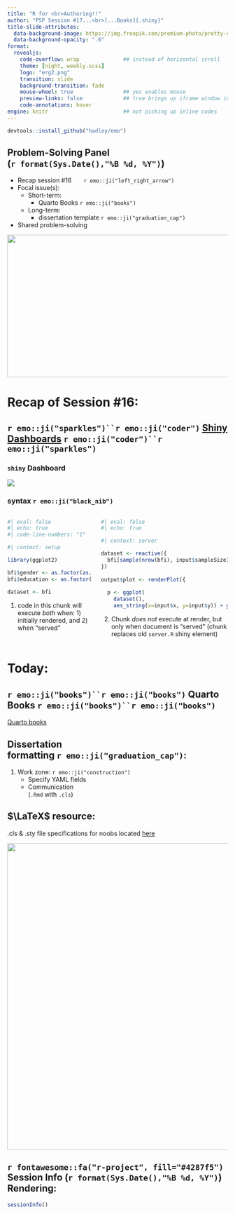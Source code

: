```yaml
---
title: "R for <br>Authoring!!" 
author: "PSP Session #17...<br>[...Books]{.shiny}"
title-slide-attributes: 
  data-background-image: https://img.freepik.com/premium-photo/pretty-coquettish-pinup-girl-reads-book-retro-interior_215274-1032.jpg
  data-background-opacity: ".6"
format:
  revealjs:
    code-overflow: wrap              ## instead of horizontal scroll
    theme: [night, weekly.scss]
    logo: "erg2.png"
    transition: slide
    background-transition: fade
    mouse-wheel: true                ## yes enables mouse
    preview-links: false             ## true brings up iframe window instead of "site"
    code-annotations: hover 
engine: knitr                        ## not picking up inline codes
---
```


```r
devtools::install_github("hadley/emo")
```

## Problem-Solving Panel <br>(`r format(Sys.Date(),"%B %d, %Y")`)

::: {layout="[80,20]"}
::: first-column
-   Recap session #16&nbsp;&nbsp;&nbsp;&nbsp;&nbsp;&nbsp;&nbsp;`r emo::ji("left_right_arrow")`
-   Focal issue(s):
    -   Short-term:
        - Quarto Books `r emo::ji("books")` 
    -   Long-term:
        -   dissertation template `r emo::ji("graduation_cap")`
-   Shared problem-solving
:::

::: second-column
:::
:::

![](img/title16.JPG){.absolute top="170" right="-120" width="550" height="325"}

# Recap of Session #16: 

## `r emo::ji("sparkles")``r emo::ji("coder")` [Shiny Dashboards](https://quarto.org/docs/interactive/shiny/execution.html) `r emo::ji("coder")``r emo::ji("sparkles")`

::: panel-tabset

### `shiny` Dashboard

![](img/shinyplot.JPG)

### syntax `r emo::ji("black_nib")`

:::: {.columns}
::: {.column width="40%"}
```r
#| eval: false
#| echo: true
#| code-line-numbers: "1"

#| context: setup                            # <1>

library(ggplot2)

bfi$gender <- as.factor(as.character(bfi$gender))
bfi$education <- as.factor(as.character(bfi$education))

dataset <- bfi
```                    

1. code in this chunk will execute *both* when: 1) initially rendered, and 2) when "served"
:::

::: {.column width="60%"}

```r
#| eval: false
#| echo: true

#| context: server                         # <2>

dataset <- reactive({
  bfi[sample(nrow(bfi), input$sampleSize),]
})
 
output$plot <- renderPlot({
  
  p <- ggplot(
    dataset(), 
    aes_string(x=input$x, y=input$y)) + geom_point(aes(size=input$Kulas))
```
2. Chunk *does not* execute at render, but only when document is "served" (chunk replaces old `server.R` shiny element)

:::
::::
:::

# Today: 

## `r emo::ji("books")``r emo::ji("books")` Quarto Books `r emo::ji("books")``r emo::ji("books")`

[Quarto books](https://quarto.org/docs/books/)

## Dissertation <br>formatting `r emo::ji("graduation_cap")`:


:::: {layout="[45,55]"}

::: listing

1. Work zone: `r emo::ji("construction")`
    + Specify YAML fields
    + Communication <br>(`.Rmd` with `.cls`)
    
::: {.callout-tip}
## $\LaTeX$ resource:

.cls & .sty file specifications for noobs located [here](https://latex-ninja.com/2020/03/25/your-first-time-tweaking-a-cls-file-on-the-example-of-creating-switchable-colour-themes/)
:::
    
:::

::: next

:::

::::
    
![](https://nebusresearch.files.wordpress.com/2019/12/the-far-side_gary-larson_19-december-2019.gif){.absolute right="-70" bottom="0" height="700"}

## `r fontawesome::fa("r-project", fill="#4287f5")` Session Info (`r format(Sys.Date(),"%B %d, %Y")`) Rendering:

```r
sessionInfo()
```
